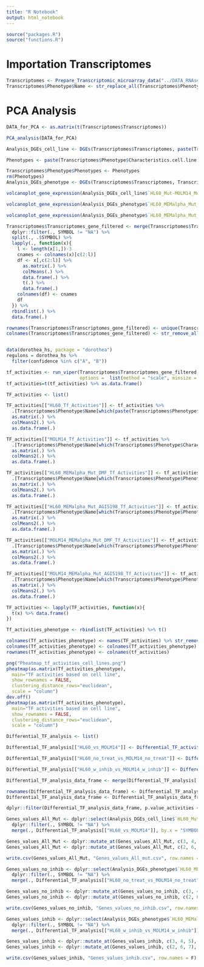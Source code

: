 ```yaml
---
title: "R Notebook"
output: html_notebook
---
```



```r
source("packages.R")
source("functions.R")
```

# Importation Transcriptomes

```r
Transcriptomes <- Prepare_Transcriptomic_microarray_data("../DATA_RNAseq_Lucille/", "../DATA_RNAseq_Lucille/Samplesheet.sdrf.csv")
Transcriptomes$Phenotype$Name <- str_replace_all(Transcriptomes$Phenotype$Array.Data.File, "[-() #]", ".")
```

# PCA Analysis

```r
DATA_for_PCA <- as.matrix(t(Transcriptomes$Transcriptomes))

PCA_analysis(DATA_for_PCA)
```

```r
Analysis_DGEs_cell_line <- DGEs(Transcriptomes$Transcriptomes, paste(Transcriptomes$Phenotype$Characteristics.cell.line., Transcriptomes$Phenotype$Characteristics.genotype., sep = "_"), Transcriptomes$Annot)

Phenotypes <- paste(Transcriptomes$Phenotype$Characteristics.cell.line., Transcriptomes$Phenotype$Characteristics.medium., Transcriptomes$Phenotype$Characteristics.genotype., Transcriptomes$Phenotype$Characteristics.treatment., sep = "_")

Transcriptomes$Phenotype$Phenotypes <- Phenotypes
rm(Phenotypes)
Analysis_DGEs_phenotype <- DGEs(Transcriptomes$Transcriptomes, Transcriptomes$Phenotype$Phenotypes, Transcriptomes$Annot)
```

```r
volcanoplot_gene_expression(Analysis_DGEs_cell_line$`HL60_Mut-MOLM14_Mut`, "HL60_vs_MOLM14", ylim = 30)
```

```r
volcanoplot_gene_expression(Analysis_DGEs_phenotype$`HL60_MEMalpha_Mut_DMF-MOLM14_MEMalpha_Mut_DMF`, "HL60_vs_MOLM14_MEMa_DMF_Mut", ylim = 30)
```

```r
volcanoplot_gene_expression(Analysis_DGEs_phenotype$`HL60_MEMalpha_Mut_AGI5198-MOLM14_MEMalpha_Mut_AGI5198`, "HL60_vs_MOLM14_MEMa_IDHi_Mut", ylim = 30)
```

```r
Transcriptomes$Transcriptomes_gene_filtered <- merge(Transcriptomes$Transcriptomes, Transcriptomes$Annot, by.x = 0, by.y = "Row.names", all = T) %>%
  dplyr::filter(., SYMBOL != "NA") %>%
  split(., .$SYMBOL) %>% 
  lapply(., function(x){
    l <- length(x[1,])-3
    cnames <- colnames(x)[c(2:l)]
    df <- x[,c(2:l)] %>%
      as.matrix(.) %>%
      colMeans(.) %>% 
      data.frame(.) %>%
      t(.) %>%
      data.frame(.)
    colnames(df) <- cnames
    df
  }) %>%
  rbindlist(.) %>% 
  data.frame(.)

rownames(Transcriptomes$Transcriptomes_gene_filtered) <- unique(Transcriptomes$Annot$SYMBOL)[-1]
colnames(Transcriptomes$Transcriptomes_gene_filtered) <- str_remove_all(colnames(Transcriptomes$Transcriptomes_gene_filtered), "X")


data(dorothea_hs, package = "dorothea")
regulons = dorothea_hs %>%
  filter(confidence %in% c("A", "B"))

tf_activities <- run_viper(Transcriptomes$Transcriptomes_gene_filtered, regulons, 
                           options =  list(method = "scale", minsize = 4, eset.filter = FALSE, cores = 1, verbose = FALSE))
tf_activities=t(tf_activities) %>% as.data.frame()
```


```r
TF_activities <- list()

TF_activities[["HL60_Tf_Activities"]] <- tf_activities %>%
  .[Transcriptomes$Phenotype$Name[which(paste(Transcriptomes$Phenotype$Characteristics.cell.line., Transcriptomes$Phenotype$Characteristics.genotype., sep = "_") == "HL60_Mut")],] %>%
  as.matrix(.) %>%
  colMeans2(.) %>%
  as.data.frame(.)

TF_activities[["MOLM14_Tf_Activities"]] <- tf_activities %>%
  .[Transcriptomes$Phenotype$Name[which(Transcriptomes$Phenotype$Characteristics.cell.line. == "MOLM14")],] %>%
  as.matrix(.) %>%
  colMeans2(.) %>%
  as.data.frame(.)

TF_activities[["HL60_MEMalpha_Mut_DMF_Tf_Activities"]] <- tf_activities %>%
  .[Transcriptomes$Phenotype$Name[which(Transcriptomes$Phenotype$Phenotypes == "HL60_MEMalpha_Mut_DMF")],] %>%
  as.matrix(.) %>%
  colMeans2(.) %>%
  as.data.frame(.)

TF_activities[["HL60_MEMalpha_Mut_AGI5198_Tf_Activities"]] <- tf_activities %>%
  .[Transcriptomes$Phenotype$Name[which(Transcriptomes$Phenotype$Phenotypes == "HL60_MEMalpha_Mut_AGI5198")],] %>%
  as.matrix(.) %>%
  colMeans2(.) %>%
  as.data.frame(.)

TF_activities[["MOLM14_MEMalpha_Mut_DMF_Tf_Activities"]] <- tf_activities %>%
  .[Transcriptomes$Phenotype$Name[which(Transcriptomes$Phenotype$Phenotypes == "MOLM14_MEMalpha_Mut_DMF")],] %>%
  as.matrix(.) %>%
  colMeans2(.) %>%
  as.data.frame(.)

TF_activities[["MOLM14_MEMalpha_Mut_AGI5198_Tf_Activities"]] <- tf_activities %>%
  .[Transcriptomes$Phenotype$Name[which(Transcriptomes$Phenotype$Phenotypes == "MOLM14_MEMalpha_Mut_AGI5198")],] %>%
  as.matrix(.) %>%
  colMeans2(.) %>%
  as.data.frame(.)

TF_activities <- lapply(TF_activities, function(x){
  t(x) %>% data.frame()
})
```

```r
Tf_activities_phenotype <- rbindlist(TF_activities) %>% t()

colnames(Tf_activities_phenotype) <- names(TF_activities) %>% str_remove_all("_Tf_Activities")
colnames(Tf_activities_phenotype) <- colnames(Tf_activities_phenotype) %>% str_remove_all("_MEMalpha_Mut")
rownames(Tf_activities_phenotype) <- colnames(tf_activities) 
```

```r
png("Pheatmap_tf_activities_cell_lines.png")
pheatmap(as.matrix(Tf_activities_phenotype),
  main="TF activities based on cell line",
  show_rownames = FALSE,
  clustering_distance_rows="euclidean",
  scale = "column")
dev.off()
pheatmap(as.matrix(Tf_activities_phenotype),
  main="TF activities based on cell line",
  show_rownames = FALSE,
  clustering_distance_rows="euclidean",
  scale = "column")
```


```r
Differential_TF_analysis <- list()

Differential_TF_analysis[["HL60_vs_MOLM14"]] <- Differential_TF_activities_t_test(tf_activities, "HL60", "MOLM14", Transcriptomes$Phenotype$Characteristics.cell.line.)

Differential_TF_analysis[["HL60_no_treat_vs_MOLM14_no_treat"]] <- Differential_TF_activities_t_test(tf_activities, "HL60_MEMalpha_Mut_DMF", "MOLM14_MEMalpha_Mut_DMF", Transcriptomes$Phenotype$Phenotypes)

Differential_TF_analysis[["HL60_w_inhib_vs_MOLM14_w_inhib"]] <- Differential_TF_activities_t_test(tf_activities, "HL60_MEMalpha_Mut_AGI5198", "MOLM14_MEMalpha_Mut_AGI5198", Transcriptomes$Phenotype$Phenotypes)
```


```r
Differential_TF_analysis_data_frame <- merge(Differential_TF_analysis[["HL60_vs_MOLM14"]], Differential_TF_analysis[["HL60_no_treat_vs_MOLM14_no_treat"]], by.x = 0, by.y = 0) %>% merge(Differential_TF_analysis[["HL60_w_inhib_vs_MOLM14_w_inhib"]], by.x = "Row.names", by.y = 0)

rownames(Differential_TF_analysis_data_frame) <- Differential_TF_analysis_data_frame$Row.names
Differential_TF_analysis_data_frame <- Differential_TF_analysis_data_frame[,-1]
```

```r
dplyr::filter(Differential_TF_analysis_data_frame, p.value_activities < 0.1 & p.value_activities.x < 0.1 & p.value_activities.y < 0.1)
```



```r
Genes_values_All_Mut <- dplyr::select(Analysis_DGEs_cell_line$`HL60_Mut-MOLM14_Mut`, c(2,5,6,9)) %>%
  dplyr::filter(., SYMBOL != "NA") %>%
  merge(., Differential_TF_analysis[["HL60_vs_MOLM14"]], by.x = "SYMBOL", by.y = 0, all = T)

Genes_values_All_Mut <- dplyr::mutate_at(Genes_values_All_Mut, c(3, 4, 5), funs(replace(., is.na(.), 1)))
Genes_values_All_Mut <- dplyr::mutate_at(Genes_values_All_Mut, c(2, 6, 7), funs(replace(., is.na(.), 0)))

write.csv(Genes_values_All_Mut, "Genes_values_All_mut.csv", row.names = F)
```

```r
Genes_values_no_inhib <- dplyr::select(Analysis_DGEs_phenotype$`HL60_MEMalpha_Mut_DMF-MOLM14_MEMalpha_Mut_DMF`, c(2,5,6,9)) %>%
  dplyr::filter(., SYMBOL != "NA") %>%
  merge(., Differential_TF_analysis[["HL60_no_treat_vs_MOLM14_no_treat"]], by.x = "SYMBOL", by.y = 0, all = T)

Genes_values_no_inhib <- dplyr::mutate_at(Genes_values_no_inhib, c(3, 4, 5), funs(replace(., is.na(.), 1)))
Genes_values_no_inhib <- dplyr::mutate_at(Genes_values_no_inhib, c(2, 6, 7), funs(replace(., is.na(.), 0)))

write.csv(Genes_values_no_inhib, "Genes_values_no_inhib.csv", row.names = F)
```

```r
Genes_values_inhib <- dplyr::select(Analysis_DGEs_phenotype$`HL60_MEMalpha_Mut_AGI5198-MOLM14_MEMalpha_Mut_AGI5198`, c(2,5,6,9)) %>%
  dplyr::filter(., SYMBOL != "NA") %>%
  merge(., Differential_TF_analysis[["HL60_w_inhib_vs_MOLM14_w_inhib"]], by.x = "SYMBOL", by.y = 0, all = T)

Genes_values_inhib <- dplyr::mutate_at(Genes_values_inhib, c(3, 4, 5), funs(replace(., is.na(.), 1)))
Genes_values_inhib <- dplyr::mutate_at(Genes_values_inhib, c(2, 6, 7), funs(replace(., is.na(.), 0)))

write.csv(Genes_values_inhib, "Genes_values_inhib.csv", row.names = F)
```

